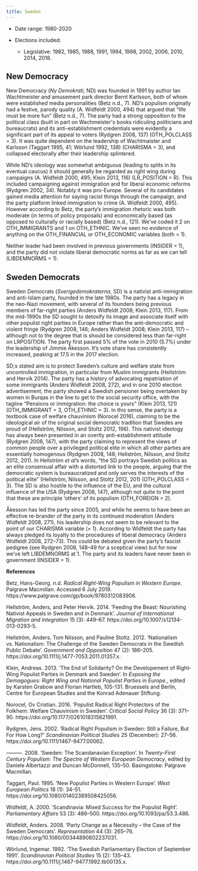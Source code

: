 ```yaml
---
title: Sweden
---
```



-   Date range: 1980-2020

-   Elections included:

    -   Legislative: 1982, 1985, 1988, 1991, 1994, 1998, 2002, 2006,
        2010, 2014, 2018.

## New Democracy

New Democracy (*Ny Demokrati*, ND) was founded in 1991 by author Ian
Wachtmeister and amusement park director Bernt Karlsson, both of whom
were established media personalities (Betz n.d., 7). ND's populism
originally had a festive, parody quality (A. Widfeldt 2000, 494) that
argued that "life must be more fun" (Betz n.d., 7). The party had a
strong opposition to the political class (built in part on
Wachmeister\'s books ridiculing politicians and bureaucrats) and its
anti-establishment credentials were evidently a significant part of its
appeal to voters (Rydgren 2008, 137) (OTH_POLCLASS = 3). It was quite
dependent on the leadership of Wachtmaister and Karlsson (Taggart 1995,
41; Wörlund 1992, 138) (CHARISMA = 3), and collapsed electorally after
their leadership splintered.

While ND's ideology was somewhat ambiguous (leading to splits in its
eventual caucus) it should generally be regarded as right wing during
campaigns (A. Widfeldt 2000, 495; Klein 2013, 116) (LR_POSITION = R).
This included campaigning against immigration and for liberal economic
reforms (Rydgren 2002, 34). Notably it was pro-Europe. Several of its
candidates gained media attention for saying racist things through the
campaign, and the party platform linked immigration to crime (A.
Widfeldt 2000, 495). However according to Betz, the party's immigration
rhetoric was both moderate (in terms of policy proposals) and
economically based (as opposed to culturally or racially based) (Betz
n.d., 121). We've coded it 2 on OTH_IMMIGRANTS and 1 on OTH_ETHNIC.
We've seen no evidence of anything on the OTH_FINANCIAL or OTH_ECONOMIC
variables (both = 1).

Neither leader had been involved in previous governments (INSIDER = 1),
and the party did not violate liberal democratic norms as far as we can
tell (LIBDEMNORMS = 1).

## Sweden Democrats 

Sweden Democrats (*Sverigedemokraterna*, SD) is a nativist
anti-immigration and anti-Islam party, founded in the late 1980s. The
party has a legacy in the neo-Nazi movement, with several of its
founders being previous members of far-right parties (Anders Widfeldt
2008; Klein 2013, 117). From the mid-1990s the SD sought to detoxify its
image and associate itself with other populist right parties in Europe
rather than the anti-democratic and violent fringe (Rydgren 2008, 146;
Anders Widfeldt 2008; Klein 2013, 117) -- although not to the degree
that is should be considered less than far-right on LRPOSITION. The
party first passed 5% of the vote in 2010 (5.7%) under the leadership of
Jimmie Åkesson. It's vote share has consistently increased, peaking at
17.5 in the 2017 election.

SD;s stated aim is to protect Sweden's culture and welfare state from
uncontrolled immigration, in particular from Muslim immigrants
(Hellström and Hervik 2014). The party has a history of advocating
repatriation of some immigrants (Anders Widfeldt 2008, 272), and in one
2010 election advertisement, the party showed a Swedish pensioner being
overtaken by women in Burqas in the line to get to the social security
office, with the tagline "Pensions or immigration: the choice is yours"
(Klein 2013, 121) (OTH_IMMIGRANT = 3, OTH_ETHNIC = 3). In this sense,
the party is a textbook case of welfare chauvinism (Norocel 2016),
claiming to be the ideological air of the original social democratic
tradition that Swedes are proud of (Hellström, Nilsson, and Stoltz 2012,
196). This nativist ideology has always been presented in an overtly
anti-establishment attitude (Rydgren 2008, 147), with the party claiming
to represent the views of common people over a privileged political
elite in which all other parties are essentially homogenous (Rydgren
2008, 148; Hellström, Nilsson, and Stoltz 2012, 201). In Hellström *et
al*'s words, "the SD portrays Swedish politics as an elite consensual
affair with a distorted link to the people, arguing that the democratic
system is bureaucratized and only serves the interests of the political
elite" (Hellström, Nilsson, and Stoltz 2012, 201) (OTH_POLCLASS = 3).
The SD is also hostile to the influence of the EU, and the cultural
influence of the USA (Rydgren 2008, 147), although not quite to the
point that these are principle 'others' of its populism (OTH_FOREIGN =
2).

Åkesson has led the party since 2005, and while he seems to have been an
effective re-brander of the party in its continued moderation (Anders
Widfeldt 2008, 271), his leadership does not seem to be relevant to the
point of our CHARISMA variable (= 1). According to Widfeldt the party
has always pledged its loyalty to the procedures of liberal democracy
(Anders Widfeldt 2008, 272--73). This could be debated given the party's
fascist pedigree (see Rydgren 2008, 148--49 for a sceptical view) but
for now we've left LIBDEMNORMS at 1. The party and its leaders have
never been in government (INSIDER = 1).

**References**

Betz, Hans-Georg. n.d. *Radical Right-Wing Populism in Western Europe*.
Palgrave Macmillan. Accessed 6 July 2019.
https://www.palgrave.com/gp/book/9780312083908.

Hellström, Anders, and Peter Hervik. 2014. 'Feeding the Beast:
Nourishing Nativist Appeals in Sweden and in Denmark'. *Journal of
International Migration and Integration* 15 (3): 449--67.
https://doi.org/10.1007/s12134-013-0293-5.

Hellström, Anders, Tom Nilsson, and Pauline Stoltz. 2012. 'Nationalism
vs. Nationalism: The Challenge of the Sweden Democrats in the Swedish
Public Debate'. *Government and Opposition* 47 (2): 186--205.
https://doi.org/10.1111/j.1477-7053.2011.01357.x.

Klein, Andreas. 2013. 'The End of Solidarity? On the Developement of
Right-Wing Populist Parties in Denmark and Sweden'. In *Exposing the
Demagogues: Right Wing and National Populist Parties in Europe.*, edited
by Karsten Grabow and Florian Hartleb, 105-131. Bruessels and Berlin,
Centre for European Studies and the Konrad Adenauer Stiftung.

Norocel, Ov Cristian. 2016. 'Populist Radical Right Protectors of the
Folkhem: Welfare Chauvinism in Sweden'. *Critical Social Policy* 36 (3):
371--90. https://doi.org/10.1177/0261018315621991.

Rydgren, Jens. 2002. 'Radical Right Populism in Sweden: Still a Failure,
But For How Long?' *Scandinavian Political Studies* 25 (December):
27--56. https://doi.org/10.1111/1467-9477.00062.

---------. 2008. 'Sweden: The Scandanavian Exception'. In *Twenty-First
Century Populism: The Spectre of Western European Democracy*, edited by
Daniele Albertazzi and Duncan McDonnell, 135--50. Basingstoke: Palgrave
Macmillan.

Taggart, Paul. 1995. 'New Populist Parties in Western Europe'. *West
European Politics* 18 (1): 34--51.
https://doi.org/10.1080/01402389508425056.

Widfeldt, A. 2000. 'Scandinavia: Mixed Success for the Populist Right'.
*Parliamentary Affairs* 53 (3): 486--500.
https://doi.org/10.1093/pa/53.3.486.

Widfeldt, Anders. 2008. 'Party Change as a Necessity -- the Case of the
Sweden Democrats'. *Representation* 44 (3): 265--76.
https://doi.org/10.1080/00344890802237031.

Wörlund, Ingemar. 1992. 'The Swedish Parliamentary Election of September
1991'. *Scandinavian Political Studies* 15 (2): 135--43.
https://doi.org/10.1111/j.1467-9477.1992.tb00135.x.

